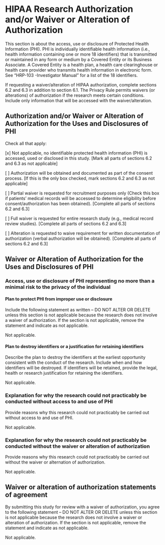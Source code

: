 # HIPAA Research Authorization and/or Waiver or Alteration of Authorization

::: {.instr_box .rmdnote}

This section is about the access, use or disclosure of Protected Health Information (PHI).
PHI is individually identifiable health information (i.e., health information containing one or more 18 identifiers) that is transmitted or maintained in any form or medium by a Covered Entity or its Business Associate. 
A Covered Entity is a health plan, a health care clearinghouse or health care provider who transmits health information in electronic form.
See “HRP-103 -Investigator Manual” for a list of the 18 identifiers.

If requesting a waiver/alteration of HIPAA authorization, complete sections 6.2 and 6.3 in addition to section 6.1. The Privacy Rule permits waivers (or alterations) of authorization if the research meets certain conditions. Include only information that will be accessed with the waiver/alteration. 

:::


## Authorization and/or Waiver or Alteration of Authorization for the Uses and Disclosures of PHI

::: {.instr_box .rmdnote}

Check all that apply:

:::

[x]	Not applicable, no identifiable protected health information (PHI) is accessed, used or disclosed in this study. [Mark all parts of sections 6.2 and 6.3 as not applicable]

[ ]	Authorization will be obtained and documented as part of the consent process. [If this is the only box checked, mark sections 6.2 and 6.3 as not applicable]

[ ]	Partial waiver is requested for recruitment purposes only (Check this box if patients’ medical records will be accessed to determine eligibility before consent/authorization has been obtained). [Complete all parts of sections 6.2 and 6.3]

[ ]	Full waiver is requested for entire research study (e.g., medical record review studies). [Complete all parts of sections 6.2 and 6.3]

[ ]	Alteration is requested to waive requirement for written documentation of authorization (verbal authorization will be obtained). [Complete all parts of sections 6.2 and 6.3]

## Waiver or Alteration of Authorization for the Uses and Disclosures of PHI

### Access, use or disclosure of PHI representing no more than a minimal risk to the privacy of the individual

#### Plan to protect PHI from improper use or disclosure

::: {.instr_box .rmdnote}

Include the following statement as written – DO NOT ALTER OR DELETE unless this section is not applicable because the research does not involve a waiver of authorization. If the section is not applicable, remove the statement and indicate as not applicable.

:::

Not applicable.

#### Plan to destroy identifiers or a justification for retaining identifiers 

::: {.instr_box .rmdnote}

Describe the plan to destroy the identifiers at the earliest opportunity consistent with the conduct of the research. Include when and how identifiers will be destroyed. If identifiers will be retained, provide the legal, health or research justification for retaining the identifiers.

:::

Not applicable.

### Explanation for why the research could not practicably be conducted without access to and use of PHI

::: {.instr_box .rmdnote}

Provide reasons why this research could not practicably be carried out without access to and use of PHI.

:::

Not applicable.

### Explanation for why the research could not practicably be conducted without the waiver or alteration of authorization

::: {.instr_box .rmdnote}

Provide reasons why this research could not practicably be carried out without the waiver or alternation of authorization.

:::

Not applicable.

## Waiver or alteration of authorization statements of agreement

::: {.instr_box .rmdnote}

By submitting this study for review with a waiver of authorization, you agree to the following statement – DO NOT ALTER OR DELETE unless this section is not applicable because the research does not involve a waiver or alteration of authorization. If the section is not applicable, remove the statement and indicate as not applicable.

:::

Not applicable.
